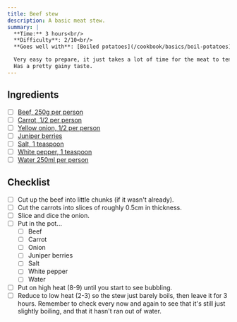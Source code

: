 ```yaml
---
title: Beef stew
description: A basic meat stew.
summary: |
  **Time:** 3 hours<br/>
  **Difficulty**: 2/10<br/>
  **Goes well with**: [Boiled potatoes](/cookbook/basics/boil-potatoes)

  Very easy to prepare, it just takes a lot of time for the meat to tenderise.
  Has a pretty gainy taste.
---
```


## Ingredients

<div class="contains-task-list">

- [ ] [Beef, 250g per person](https://handla.ica.se/produkt/1243178)
- [ ] [Carrot, 1/2 per person](https://handla.ica.se/produkt/4000559)
- [ ] [Yellow onion, 1/2 per person](https://handla.ica.se/produkt/2099010)
- [ ] [Juniper berries](https://handla.ica.se/produkt/2023283)
- [ ] [Salt, 1 teaspoon](https://handla.ica.se/produkt/1006123)
- [ ] [White pepper, 1 teaspoon](https://handla.ica.se/produkt/2023278)
- [ ] [Water 250ml per person](https://handla.ica.se/produkt/2023278)
</div>

## Checklist

<div class="contains-task-list">

- [ ] Cut up the beef into little chunks (if it wasn't already).
- [ ] Cut the carrots into slices of roughly 0.5cm in thickness.
- [ ] Slice and dice the onion.
- [ ] Put in the pot...
  - [ ] Beef
  - [ ] Carrot
  - [ ] Onion
  - [ ] Juniper berries
  - [ ] Salt
  - [ ] White pepper
  - [ ] Water
- [ ] Put on high heat (8-9) until you start to see bubbling.
- [ ] Reduce to low heat (2-3) so the stew just barely boils, then leave it for 3 hours. Remember to check every now and again to see that it's still just slightly boiling, and that it hasn't ran out of water.
</div>
